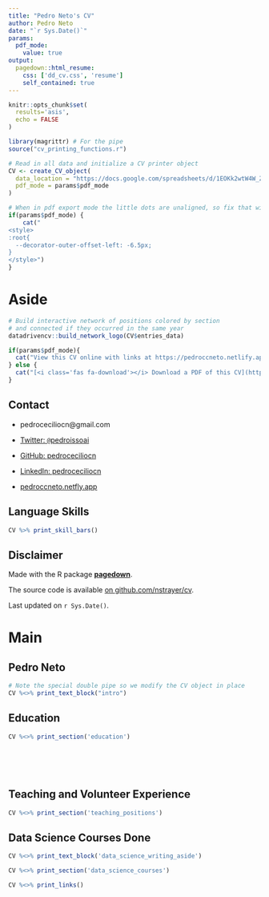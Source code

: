```yaml
---
title: "Pedro Neto's CV"
author: Pedro Neto
date: "`r Sys.Date()`"
params:
  pdf_mode:
    value: true
output:
  pagedown::html_resume:
    css: ['dd_cv.css', 'resume']
    self_contained: true
---
```


```r
knitr::opts_chunk$set(
  results='asis', 
  echo = FALSE
)

library(magrittr) # For the pipe
source("cv_printing_functions.r")

# Read in all data and initialize a CV printer object
CV <- create_CV_object(
  data_location = "https://docs.google.com/spreadsheets/d/1EOKk2wtW4W_Zp3PGI7nW4KZoeUxpFq1PQvzo0B64xp8/edit#gid=917338460",  
  pdf_mode = params$pdf_mode
)

```


```r
# When in pdf export mode the little dots are unaligned, so fix that with some conditional CSS.
if(params$pdf_mode) {
    cat("
<style>
:root{
  --decorator-outer-offset-left: -6.5px;
}
</style>")
}
```


Aside
================================================================================

```r
# Build interactive network of positions colored by section
# and connected if they occurred in the same year
datadrivencv::build_network_logo(CV$entries_data)
```


```r
if(params$pdf_mode){
  cat("View this CV online with links at https://pedroccneto.netlify.app/media/cv.html")
} else {
  cat("[<i class='fas fa-download'></i> Download a PDF of this CV](https://pedroccneto.netlify.app/media/cv.pdf)")
}
```

Contact {#contact}
--------------------------------------------------------------------------------
- <i class="fa fa-envelope"></i> pedroceciliocn@gmail.com

- <i class="fa fa-twitter"></i> [Twitter: `@`pedroissoai](https://twitter.com/pedroissoai)

- <i class="fa fa-github"></i> [GitHub: pedroceciliocn](https://github.com/pedroceciliocn)

- <i class="fa fa-linkedin"></i> [LinkedIn: pedroceciliocn](https://br.linkedin.com/in/pedroceciliocn) 
- <i class="fa fa-home"></i> [pedroccneto.netfly.app](https://pedroccneto.netlify.app/)

<!-- Contact {#contact} -->
<!-- -------------------------------------------------------------------------------- -->

<!-- ```{r} -->
<!-- CV %>% print_contact_info() -->
<!-- ``` -->



Language Skills {#skills}
--------------------------------------------------------------------------------

```r
CV %>% print_skill_bars()
```



Disclaimer {#disclaimer}
--------------------------------------------------------------------------------

Made with the R package [**pagedown**](https://github.com/rstudio/pagedown). 

The source code is available [on github.com/nstrayer/cv](https://github.com/nstrayer/cv).

Last updated on `r Sys.Date()`.



Main
================================================================================

Pedro Neto {#title}
--------------------------------------------------------------------------------

```r
# Note the special double pipe so we modify the CV object in place
CV %<>% print_text_block("intro") 
```



Education {data-icon=graduation-cap data-concise=true}
--------------------------------------------------------------------------------

```r
CV %<>% print_section('education')
```



<!-- Research Experience {data-icon=laptop} -->
<!-- -------------------------------------------------------------------------------- -->

<!-- ```{r} -->
<!-- CV %<>% print_section('research_positions') -->
<!-- ``` -->



<!-- Working Experience {data-icon=suitcase} -->
<!-- -------------------------------------------------------------------------------- -->

<!-- <!-- ::: aside --> 
<!-- <!-- ```{r} --> 
<!-- <!-- CV %<>% print_text_block('working_experience_aside') --> 
<!-- <!-- ``` --> 
<!-- <!-- ::: --> 

<!-- ```{r} -->
<!-- CV %<>% print_section('working_positions') -->
<!-- ``` -->

<!-- These breaks just force a new page so section doesnt get cut off -->
<br>
<br>
<br>

Teaching and Volunteer Experience {data-icon=chalkboard-teacher}
--------------------------------------------------------------------------------

<!-- ::: aside -->
<!-- ```{r} -->
<!-- CV %<>% print_text_block('teaching_experience_aside') -->
<!-- ``` -->
<!-- ::: -->

```r
CV %<>% print_section('teaching_positions')
```



Data Science Courses Done {data-icon=chart-line}
--------------------------------------------------------------------------------

::: aside
```r
CV %<>% print_text_block('data_science_writing_aside')
```
:::

```r
CV %<>% print_section('data_science_courses')
```


<!-- Selected Press (About)  {data-icon=newspaper} -->
<!-- -------------------------------------------------------------------------------- -->

<!-- ```{r} -->
<!-- CV %<>% print_section('about_me_press') -->
<!-- ``` -->


<!-- <br> -->
<!-- <br> -->


<!-- Selected Press (By)  {data-icon=newspaper} -->
<!-- -------------------------------------------------------------------------------- -->

<!-- ```{r} -->
<!-- CV %<>% print_section('by_me_press') -->
<!-- ``` -->



<!-- Selected Publications, Posters, and Talks {data-icon=book} -->
<!-- -------------------------------------------------------------------------------- -->

<!-- ```{r} -->
<!-- CV %<>% print_section('academic_articles') -->
<!-- ``` -->

```r
CV %<>% print_links()
```

